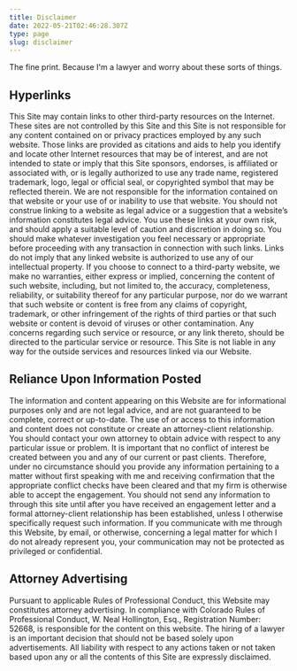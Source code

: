 ```yaml
---
title: Disclaimer
date: 2022-05-21T02:46:28.307Z
type: page
slug: disclaimer
---
```


The fine print. Because I'm a lawyer and worry about these sorts of things.

## Hyperlinks

This Site may contain links to other third-party resources on the Internet. These sites are not controlled by this Site and this Site is not responsible for any content contained on or privacy practices employed by any such website. Those links are provided as citations and aids to help you identify and locate other Internet resources that may be of interest, and are not intended to state or imply that this Site sponsors, endorses, is affiliated or associated with, or is legally authorized to use any trade name, registered trademark, logo, legal or official seal, or copyrighted symbol that may be reflected therein. We are not responsible for the information contained on that website or your use of or inability to use that website. You should not construe linking to a website as legal advice or a suggestion that a website’s information constitutes legal advice. You use these links at your own risk, and should apply a suitable level of caution and discretion in doing so. You should make whatever investigation you feel necessary or appropriate before proceeding with any transaction in connection with such links. Links do not imply that any linked website is authorized to use any of our intellectual property. If you choose to connect to a third-party website, we make no warranties, either express or implied, concerning the content of such website, including, but not limited to, the accuracy, completeness, reliability, or suitability thereof for any particular purpose, nor do we warrant that such website or content is free from any claims of copyright, trademark, or other infringement of the rights of third parties or that such website or content is devoid of viruses or other contamination. Any concerns regarding such service or resource, or any link thereto, should be directed to the particular service or resource. This Site is not liable in any way for the outside services and resources linked via our Website.

## Reliance Upon Information Posted

The information and content appearing on this Website are for informational purposes only and are not legal advice, and are not guaranteed to be complete, correct or up-to-date. The use of or access to this information and content does not constitute or create an attorney-client relationship. You should contact your own attorney to obtain advice with respect to any particular issue or problem. It is important that no conflict of interest be created between you and any of our current or past clients. Therefore, under no circumstance should you provide any information pertaining to a matter without first speaking with me and receiving confirmation that the appropriate conflict checks have been cleared and that my firm is otherwise able to accept the engagement. You should not send any information to through this site until after you have received an engagement letter and a formal attorney-client relationship has been established, unless I otherwise specifically request such information. If you communicate with me through this Website, by email, or otherwise, concerning a legal matter for which I do not already represent you, your communication may not be protected as privileged or confidential.

## Attorney Advertising

Pursuant to applicable Rules of Professional Conduct, this Website may constitutes attorney advertising. In compliance with Colorado Rules of Professional Conduct, W. Neal Hollington, Esq., Registration Number: 52668, is responsible for the content on this website. The hiring of a lawyer is an important decision that should not be based solely upon advertisements. All liability with respect to any actions taken or not taken based upon any or all the contents of this Site are expressly disclaimed.